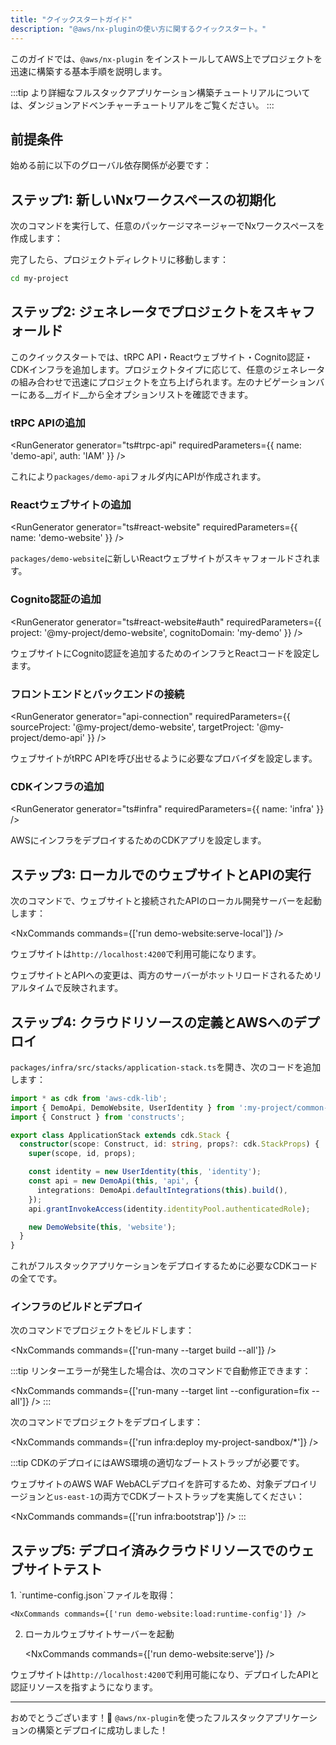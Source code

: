 ```yaml
---
title: "クイックスタートガイド"
description: "@aws/nx-pluginの使い方に関するクイックスタート。"
---
```





このガイドでは、`@aws/nx-plugin` をインストールしてAWS上でプロジェクトを迅速に構築する基本手順を説明します。

:::tip
より詳細なフルスタックアプリケーション構築チュートリアルについては、<Link path="get_started/tutorials/dungeon-game/overview">ダンジョンアドベンチャーチュートリアル</Link>をご覧ください。
:::

## 前提条件

始める前に以下のグローバル依存関係が必要です：

<Snippet name="prerequisites" />

## ステップ1: 新しいNxワークスペースの初期化

次のコマンドを実行して、任意のパッケージマネージャーでNxワークスペースを作成します：

<CreateNxWorkspaceCommand workspace="my-project" />

完了したら、プロジェクトディレクトリに移動します：

```sh
cd my-project
```

## ステップ2: ジェネレータでプロジェクトをスキャフォールド

このクイックスタートでは、tRPC API・Reactウェブサイト・Cognito認証・CDKインフラを追加します。プロジェクトタイプに応じて、任意のジェネレータの組み合わせで迅速にプロジェクトを立ち上げられます。左のナビゲーションバーにある__ガイド__から全オプションリストを確認できます。

### tRPC APIの追加

<RunGenerator generator="ts#trpc-api" requiredParameters={{ name: 'demo-api', auth: 'IAM' }} />

これにより`packages/demo-api`フォルダ内にAPIが作成されます。

### Reactウェブサイトの追加

<RunGenerator generator="ts#react-website" requiredParameters={{ name: 'demo-website' }} />

`packages/demo-website`に新しいReactウェブサイトがスキャフォールドされます。

### Cognito認証の追加

<RunGenerator generator="ts#react-website#auth" requiredParameters={{ project: '@my-project/demo-website', cognitoDomain: 'my-demo' }} />

ウェブサイトにCognito認証を追加するためのインフラとReactコードを設定します。

### フロントエンドとバックエンドの接続

<RunGenerator generator="api-connection" requiredParameters={{ sourceProject: '@my-project/demo-website', targetProject: '@my-project/demo-api' }} />

ウェブサイトがtRPC APIを呼び出せるように必要なプロバイダを設定します。

### CDKインフラの追加

<RunGenerator generator="ts#infra" requiredParameters={{ name: 'infra' }} />

AWSにインフラをデプロイするためのCDKアプリを設定します。

## ステップ3: ローカルでのウェブサイトとAPIの実行

次のコマンドで、ウェブサイトと接続されたAPIのローカル開発サーバーを起動します：

<NxCommands commands={['run demo-website:serve-local']} />

ウェブサイトは`http://localhost:4200`で利用可能になります。

ウェブサイトとAPIへの変更は、両方のサーバーがホットリロードされるためリアルタイムで反映されます。

## ステップ4: クラウドリソースの定義とAWSへのデプロイ

`packages/infra/src/stacks/application-stack.ts`を開き、次のコードを追加します：

```typescript
import * as cdk from 'aws-cdk-lib';
import { DemoApi, DemoWebsite, UserIdentity } from ':my-project/common-constructs';
import { Construct } from 'constructs';

export class ApplicationStack extends cdk.Stack {
  constructor(scope: Construct, id: string, props?: cdk.StackProps) {
    super(scope, id, props);

    const identity = new UserIdentity(this, 'identity');
    const api = new DemoApi(this, 'api', {
      integrations: DemoApi.defaultIntegrations(this).build(),
    });
    api.grantInvokeAccess(identity.identityPool.authenticatedRole);

    new DemoWebsite(this, 'website');
  }
}
```

これがフルスタックアプリケーションをデプロイするために必要なCDKコードの全てです。

### インフラのビルドとデプロイ

次のコマンドでプロジェクトをビルドします：

<NxCommands commands={['run-many --target build --all']} />

:::tip
リンターエラーが発生した場合は、次のコマンドで自動修正できます：

<NxCommands commands={['run-many --target lint --configuration=fix --all']} />
:::

次のコマンドでプロジェクトをデプロイします：

<NxCommands commands={['run infra:deploy my-project-sandbox/*']} />

:::tip
CDKのデプロイにはAWS環境の適切なブートストラップが必要です。

ウェブサイトのAWS WAF WebACLデプロイを許可するため、対象デプロイリージョンと`us-east-1`の両方でCDKブートストラップを実施してください：

<NxCommands commands={['run infra:bootstrap']} />
:::

## ステップ5: デプロイ済みクラウドリソースでのウェブサイトテスト

<Steps>
1. `runtime-config.json`ファイルを取得：

    <NxCommands commands={['run demo-website:load:runtime-config']} />

2. ローカルウェブサイトサーバーを起動

    <NxCommands commands={['run demo-website:serve']} />
</Steps>

ウェブサイトは`http://localhost:4200`で利用可能になり、デプロイしたAPIと認証リソースを指すようになります。

---

おめでとうございます！🎉 `@aws/nx-plugin`を使ったフルスタックアプリケーションの構築とデプロイに成功しました！